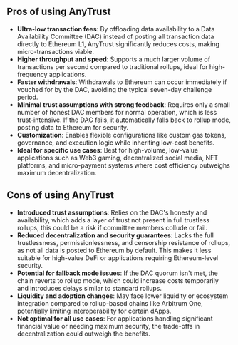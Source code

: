 ## Pros of using AnyTrust

- **Ultra-low transaction fees**: By offloading data availability to a Data Availability Committee (DAC) instead of posting all transaction data directly to Ethereum L1, AnyTrust significantly reduces costs, making micro-transactions viable.
- **Higher throughput and speed**: Supports a much larger volume of transactions per second compared to traditional rollups, ideal for high-frequency applications.
- **Faster withdrawals**: Withdrawals to Ethereum can occur immediately if vouched for by the DAC, avoiding the typical seven-day challenge period.
- **Minimal trust assumptions with strong feedback**: Requires only a small number of honest DAC members for normal operation, which is less trust-intensive. If the DAC fails, it automatically falls back to rollup mode, posting data to Ethereum for security.
- **Customization**: Enables flexible configurations like custom gas tokens, governance, and execution logic while inheriting low-cost benefits.
- **Ideal for specific use cases**: Best for high-volume, low-value applications such as Web3 gaming, decentralized social media, NFT platforms, and micro-payment systems where cost efficiency outweighs maximum decentralization.

## Cons of using AnyTrust

- **Introduced trust assumptions**: Relies on the DAC's honesty and availability, which adds a layer of trust not present in full trustless rollups, this could be a risk if committee members collude or fail.
- **Reduced decentralization and security guarantees**: Lacks the full trustlessness, permissionlessness, and censorship resistance of rollups, as not all data is posted to Ethereum by default. This makes it less suitable for high-value DeFi or applications requiring Ethereum-level security.
- **Potential for fallback mode issues**: If the DAC quorum isn't met, the chain reverts to rollup mode, which could increase costs temporarily and introduces delays similar to standard rollups.
- **Liquidity and adoption changes**: May face lower liquidity or ecosystem integration compared to rollup-based chains like Arbitrum One, potentially limiting interoperability for certain dApps.
- **Not optimal for all use cases**: For applications handling significant financial value or needing maximum security, the trade-offs in decentralization could outweigh the benefits.
